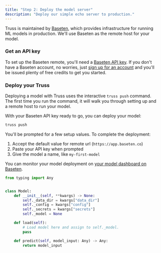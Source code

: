 ```yaml
---
title: "Step 2: Deploy the model server"
description: "Deploy our simple echo server to production."
---
```


Truss is maintained by [Baseten](https://baseten.co), which provides infrastructure for running ML models in production. We'll use Baseten as the remote host for your model.

### Get an API key

To set up the Baseten remote, you'll need a [Baseten API key](https://app.baseten.co/settings/account/api_keys). If you don't have a Baseten account, no worries, just [sign up for an account](https://app.baseten.co/signup/) and you'll be issued plenty of free credits to get you started.

### Deploy your Truss

Deploying a model with Truss uses the interactive `truss push` command. The first time you run the command, it will walk you through setting up and a remote host to run your model.

With your Baseten API key ready to go, you can deploy your model:

```sh
truss push
```

You'll be prompted for a few setup values. To complete the deployment:

1. Accept the default value for remote url (`https://app.baseten.co`)
2. Paste your API key when prompted
3. Give the model a name, like `my-first-model`

You can monitor your model deployment on [your model dashboard on Baseten](https://app.baseten.co/models/).

<RequestExample>

```python model/model.py
from typing import Any


class Model:
    def __init__(self, **kwargs) -> None:
        self._data_dir = kwargs["data_dir"]
        self._config = kwargs["config"]
        self._secrets = kwargs["secrets"]
        self._model = None

    def load(self):
        # Load model here and assign to self._model.
        pass

    def predict(self, model_input: Any) -> Any:
        return model_input
```

<Snippet file="base-config.mdx" />

</RequestExample>
